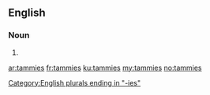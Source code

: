 ==English==

===Noun===
{{head|en|plural}}

# {{plural of|tammy|lang=en}}

[[Category:English plurals ending in "-ies"]]

[[ar:tammies]]
[[fr:tammies]]
[[ku:tammies]]
[[my:tammies]]
[[no:tammies]]